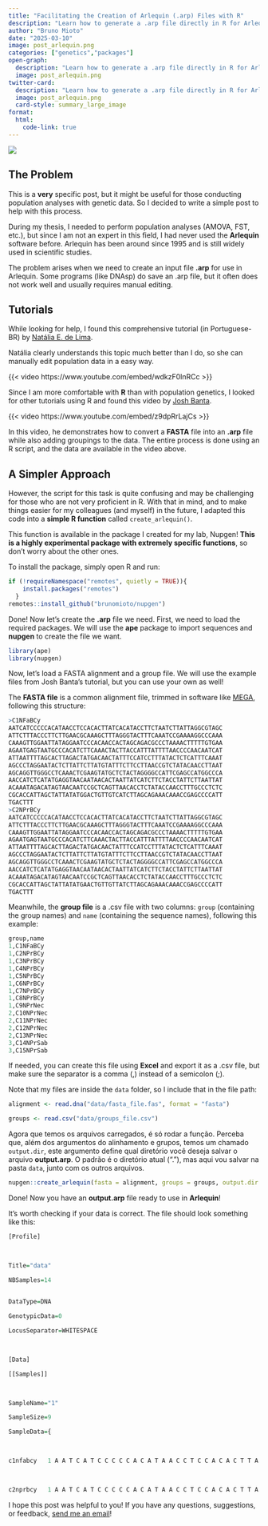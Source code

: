 ```yaml
---
title: "Facilitating the Creation of Arlequin (.arp) Files with R"
description: "Learn how to generate a .arp file directly in R for Arlequin"
author: "Bruno Mioto"
date: "2025-03-10"
image: post_arlequin.png
categories: ["genetics","packages"]
open-graph:
  description: "Learn how to generate a .arp file directly in R for Arlequin"
  image: post_arlequin.png
twitter-card:
  description: "Learn how to generate a .arp file directly in R for Arlequin"
  image: post_arlequin.png
  card-style: summary_large_image
format:
  html:
    code-link: true
---
```


![](post_arlequin.png)

## The Problem

This is a **very** specific post, but it might be useful for those conducting population analyses with genetic data. So I decided to write a simple post to help with this process.

During my thesis, I needed to perform population analyses (AMOVA, FST, etc.), but since I am not an expert in this field, I had never used the **Arlequin** software before. Arlequin has been around since 1995 and is still widely used in scientific studies.

The problem arises when we need to create an input file **.arp** for use in Arlequin. Some programs (like DNAsp) do save an .arp file, but it often does not work well and usually requires manual editing.

## Tutorials 

While looking for help, I found this comprehensive tutorial (in Portuguese-BR) by [Natália E. de Lima](https://www.youtube.com/@entendagenetica). 

Natália clearly understands this topic much better than I do, so she can manually edit population data in a easy way.

{{< video https://www.youtube.com/embed/wdkzF0lnRCc >}}

Since I am more comfortable with **R** than with population genetics, I looked for other tutorials using R and found this video by [Josh Banta](https://www.youtube.com/@DrJBanta).

{{< video https://www.youtube.com/embed/z9dpRrLajCs >}}

In this video, he demonstrates how to convert a **FASTA** file into an **.arp** file while also adding groupings to the data. The entire process is done using an R script, and the data are available in the video above.

## A Simpler Approach

However, the script for this task is quite confusing and may be challenging for those who are not very proficient in R. With that in mind, and to make things easier for my colleagues (and myself) in the future, I adapted this code into a **simple R function** called `create_arlequin()`.

This function is available in the package I created for my lab, Nupgen! **This is a highly experimental package with extremely specific functions**, so don't worry about the other ones.

To install the package, simply open R and run:

```r
if (!requireNamespace("remotes", quietly = TRUE)){
    install.packages("remotes")
  }
remotes::install_github("brunomioto/nupgen")
```

Done! Now let’s create the **.arp** file we need.
First, we need to load the required packages. We will use the **ape** package to import sequences and **nupgen** to create the file we want.

```r
library(ape)
library(nupgen)
```

Now, let's load a FASTA alignment and a group file. We will use the example files from Josh Banta's tutorial, but you can use your own as well!

The **FASTA file** is a common alignment file, trimmed in software like [MEGA](https://www.megasoftware.net), following this structure:

```r
>C1NFaBCy  
AATCATCCCCCACATAACCTCCACACTTATCACATACCTTCTAATCTTATTAGGCGTAGC
ATTCTTTACCCTTCTTGAACGCAAAGCTTTAGGGTACTTTCAAATCCGAAAAGGCCCAAA
CAAAGTTGGAATTATAGGAATCCCACAACCACTAGCAGACGCCCTAAAACTTTTTGTGAA
AGAATGAGTAATGCCCACATCTTCAAACTACTTACCATTTATTTTAACCCCAACAATCAT
ATTAATTTTAGCACTTAGACTATGACAACTATTTCCATCCTTTATACTCTCATTTCAAAT
AGCCCTAGGAATACTCTTATTCTTATGTATTTCTTCCTTAACCGTCTATACAACCTTAAT
AGCAGGTTGGGCCTCAAACTCGAAGTATGCTCTACTAGGGGCCATTCGAGCCATGGCCCA
AACCATCTCATATGAGGTAACAATAACACTAATTATCATCTTCTACCTATTCTTAATTAT
ACAAATAGACATAGTAACAATCCGCTCAGTTAACACCTCTATACCAACCTTTGCCCTCTC
CGCACCATTAGCTATTATATGGACTGTTGTCATCTTAGCAGAAACAAACCGAGCCCCATT
TGACTTT
>C2NPrBCy  
AATCATCCCCCACATAACCTCCACACTTATCACATACCTTCTAATCTTATTAGGCGTAGC
ATTCTTTACCCTTCTTGAACGCAAAGCTTTAGGGTACTTTCAAATCCGAAAAGGCCCAAA
CAAAGTTGGAATTATAGGAATCCCACAACCACTAGCAGACGCCCTAAAACTTTTTGTGAA
AGAATGAGTAATGCCCACATCTTCAAACTACTTACCATTTATTTTAACCCCAACAATCAT
ATTAATTTTAGCACTTAGACTATGACAACTATTTCCATCCTTTATACTCTCATTTCAAAT
AGCCCTAGGAATACTCTTATTCTTATGTATTTCTTCCTTAACCGTCTATACAACCTTAAT
AGCAGGTTGGGCCTCAAACTCGAAGTATGCTCTACTAGGGGCCATTCGAGCCATGGCCCA
AACCATCTCATATGAGGTAACAATAACACTAATTATCATCTTCTACCTATTCTTAATTAT
ACAAATAGACATAGTAACAATCCGCTCAGTTAACACCTCTATACCAACCTTTGCCCTCTC
CGCACCATTAGCTATTATATGAACTGTTGTTATCTTAGCAGAAACAAACCGAGCCCCATT
TGACTTT
```

Meanwhile, the **group file** is a .csv file with two columns: `group` (containing the group names) and `name` (containing the sequence names), following this example:

```r
group,name
1,C1NFaBCy  
1,C2NPrBCy  
1,C3NPrBCy  
1,C4NPrBCy  
1,C5NPrBCy  
1,C6NPrBCy  
1,C7NPrBCy  
1,C8NPrBCy  
1,C9NPrNec  
2,C10NPrNec 
2,C11NPrNec 
2,C12NPrNec 
2,C13NPrNec 
3,C14NPrSab 
3,C15NPrSab 
```

If needed, you can create this file using **Excel** and export it as a .csv file, but make sure the separator is a comma (,) instead of a semicolon (;).

Note that my files are inside the `data` folder, so I include that in the file path:

```r
alignment <- read.dna("data/fasta_file.fas", format = "fasta")

groups <- read.csv("data/groups_file.csv")
```

Agora que temos os arquivos carregados, é só rodar a função. Perceba que, além dos argumentos do alinhamento e grupos, temos um chamado `output.dir`, este argumento define qual diretório você deseja salvar o arquivo **output.arp**. O padrão é o diretório atual ("."), mas aqui vou salvar na pasta `data`, junto com os outros arquivos.

```r
nupgen::create_arlequin(fasta = alignment, groups = groups, output.dir = "./data")
```

Done! Now you have an **output.arp** file ready to use in **Arlequin**!

It's worth checking if your data is correct. The file should look something like this:

```r
[Profile] 

 

Title="data" 

NBSamples=14
 

DataType=DNA 

GenotypicData=0 

LocusSeparator=WHITESPACE 

 

[Data] 

[[Samples]] 

 

SampleName="1"

SampleSize=9

SampleData={ 

 

c1nfabcy   1 A A T C A T C C C C C A C A T A A C C T C C A C A C T T A T C A C A T A C C T T C T A A T C T T A T T A G G C G T A G C A T T C T T T A C C C T T C T T G A A C G C A A A G C T T T A G G G T A C T T T C A A A T C C G A A A A G G C C C A A A C A A A G T T G G A A T T A T A G G A A T C C C A C A A C C A C T A G C A G A C G C C C T A A A A C T T T T T G T G A A A G A A T G A G T A A T G C C C A C A T C T T C A A A C T A C T T A C C A T T T A T T T T A A C C C C A A C A A T C A T A T T A A T T T T A G C A C T T A G A C T A T G A C A A C T A T T T C C A T C C T T T A T A C T C T C A T T T C A A A T A G C C C T A G G A A T A C T C T T A T T C T T A T G T A T T T C T T C C T T A A C C G T C T A T A C A A C C T T A A T A G C A G G T T G G G C C T C A A A C T C G A A G T A T G C T C T A C T A G G G G C C A T T C G A G C C A T G G C C C A A A C C A T C T C A T A T G A G G T A A C A A T A A C A C T A A T T A T C A T C T T C T A C C T A T T C T T A A T T A T A C A A A T A G A C A T A G T A A C A A T C C G C T C A G T T A A C A C C T C T A T A C C A A C C T T T G C C C T C T C C G C A C C A T T A G C T A T T A T A T G G A C T G T T G T C A T C T T A G C A G A A A C A A A C C G A G C C C C A T T T G A C T T T

 

c2nprbcy   1 A A T C A T C C C C C A C A T A A C C T C C A C A C T T A T C A C A T A C C T T C T A A T C T T A T T A G G C G T A G C A T T C T T T A C C C T T C T T G A A C G C A A A G C T T T A G G G T A C T T T C A A A T C C G A A A A G G C C C A A A C A A A G T T G G A A T T A T A G G A A T C C C A C A A C C A C T A G C A G A C G C C C T A A A A C T T T T T G T G A A A G A A T G A G T A A T G C C C A C A T C T T C A A A C T A C T T A C C A T T T A T T T T A A C C C C A A C A A T C A T A T T A A T T T T A G C A C T T A G A C T A T G A C A A C T A T T T C C A T C C T T T A T A C T C T C A T T T C A A A T A G C C C T A G G A A T A C T C T T A T T C T T A T G T A T T T C T T C C T T A A C C G T C T A T A C A A C C T T A A T A G C A G G T T G G G C C T C A A A C T C G A A G T A T G C T C T A C T A G G G G C C A T T C G A G C C A T G G C C C A A A C C A T C T C A T A T G A G G T A A C A A T A A C A C T A A T T A T C A T C T T C T A C C T A T T C T T A A T T A T A C A A A T A G A C A T A G T A A C A A T C C G C T C A G T T A A C A C C T C T A T A C C A A C C T T T G C C C T C T C C G C A C C A T T A G C T A T T A T A T G A A C T G T T G T T A T C T T A G C A G A A A C A A A C C G A G C C C C A T T T G A C T T T
```

I hope this post was helpful to you! If you have any questions, suggestions, or feedback, [send me an email](mailto:bhmstabile@gmail.com)!
